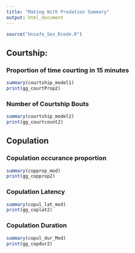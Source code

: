 ```yaml
---
title: "Mating With Predation Summary"
output: html_document
---
```


```r
source("Unsafe_Sex_Rcode.R")
```

## Courtship:

### Proportion of time courting in 15 minutes
```r
summary(courtship_model1)
print(gg_courtProp2)
```

### Number of Courtship Bouts

```r
summary(courtship_model2)
print(gg_courtcount2)
```

## Copulation

### Copulation occurance proportion
```r
summary(copprop_mod)
print(gg_copprop2)
```

### Copulation Latency
```r
summary(copul_lat_mod)
print(gg_coplat2)
```

### Copulation Duration
```r
summary(copul_dur_Mod)
print(gg_copdur2)
```

